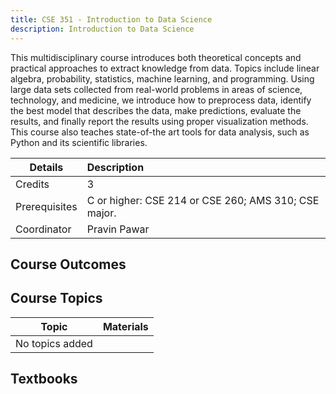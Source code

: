 ```yaml
---
title: CSE 351 - Introduction to Data Science
description: Introduction to Data Science
---
```


This multidisciplinary course introduces both theoretical concepts and practical approaches to extract knowledge from data. Topics include linear algebra, probability, statistics, machine learning, and programming. Using large data sets collected from real-world problems in areas of science, technology, and medicine, we introduce how to preprocess data, identify the best model that describes the data, make predictions, evaluate the results, and finally report the results using proper visualization methods. This course also teaches state-of-the art tools for data analysis, such as Python and its scientific libraries.

| Details       | Description                                          |
| ------------- | :--------------------------------------------------- |
| Credits       | 3                                                    |
| Prerequisites | C or higher: CSE 214 or CSE 260; AMS 310; CSE major. |
| Coordinator   | Pravin Pawar                                         |

## Course Outcomes

## Course Topics

| Topic           | Materials |
| --------------- | --------- |
| No topics added |           |

## Textbooks
